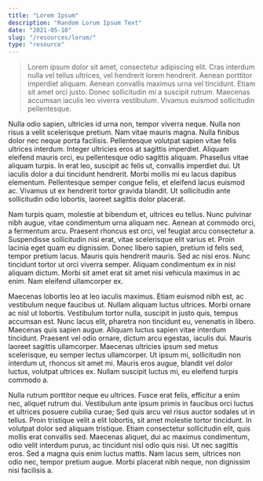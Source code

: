 ```yaml
---
title: "Lorem Ipsum"
description: "Random Lorum Ipsum Text"
date: "2021-05-10"
slug: "/resources/lorum/"
type: "resource"
---
```

> Lorem ipsum dolor sit amet, consectetur adipiscing elit. Cras interdum nulla vel tellus ultrices, vel hendrerit lorem hendrerit. Aenean porttitor imperdiet aliquam. Aenean convallis maximus urna vel tincidunt. Etiam sit amet orci justo. Donec sollicitudin mi a suscipit rutrum. Maecenas accumsan iaculis leo viverra vestibulum. Vivamus euismod sollicitudin pellentesque.

Nulla odio sapien, ultricies id urna non, tempor viverra neque. Nulla non risus a velit scelerisque pretium. Nam vitae mauris magna. Nulla finibus dolor nec neque porta facilisis. Pellentesque volutpat sapien vitae felis ultrices interdum. Integer ultricies eros at sagittis imperdiet. Aliquam eleifend mauris orci, eu pellentesque odio sagittis aliquam. Phasellus vitae aliquam turpis. In erat leo, suscipit ac felis ut, convallis imperdiet dui. Ut iaculis dolor a dui tincidunt hendrerit. Morbi mollis mi eu lacus dapibus elementum. Pellentesque semper congue felis, et eleifend lacus euismod ac. Vivamus ut ex hendrerit tortor gravida blandit. Ut sollicitudin ante sollicitudin odio lobortis, laoreet sagittis dolor placerat.

Nam turpis quam, molestie at bibendum et, ultrices eu tellus. Nunc pulvinar nibh augue, vitae condimentum urna aliquam nec. Aenean at commodo orci, a fermentum arcu. Praesent rhoncus est orci, vel feugiat arcu consectetur a. Suspendisse sollicitudin nisi erat, vitae scelerisque elit varius et. Proin lacinia eget quam eu dignissim. Donec libero sapien, pretium id felis sed, tempor pretium lacus. Mauris quis hendrerit mauris. Sed ac nisi eros. Nunc tincidunt tortor ut orci viverra semper. Aliquam condimentum ex in nisl aliquam dictum. Morbi sit amet erat sit amet nisi vehicula maximus in ac enim. Nam eleifend ullamcorper ex.

Maecenas lobortis leo at leo iaculis maximus. Etiam euismod nibh est, ac vestibulum neque faucibus ut. Nullam aliquam luctus ultrices. Morbi ornare ac nisl ut lobortis. Vestibulum tortor nulla, suscipit in justo quis, tempus accumsan est. Nunc lacus elit, pharetra non tincidunt eu, venenatis in libero. Maecenas quis sapien augue. Aliquam luctus sapien vitae interdum tincidunt. Praesent vel odio ornare, dictum arcu egestas, iaculis dui. Mauris laoreet sagittis ullamcorper. Maecenas ultricies ipsum sed metus scelerisque, eu semper lectus ullamcorper. Ut ipsum mi, sollicitudin non interdum ut, rhoncus sit amet mi. Mauris eros augue, blandit vel dolor luctus, volutpat ultrices ex. Nullam suscipit luctus mi, eu eleifend turpis commodo a.

Nulla rutrum porttitor neque eu ultrices. Fusce erat felis, efficitur a enim nec, aliquet rutrum dui. Vestibulum ante ipsum primis in faucibus orci luctus et ultrices posuere cubilia curae; Sed quis arcu vel risus auctor sodales ut in tellus. Proin tristique velit a elit lobortis, sit amet molestie tortor tincidunt. In volutpat dolor sed aliquam tristique. Etiam consectetur sollicitudin elit, quis mollis erat convallis sed. Maecenas aliquet, dui ac maximus condimentum, odio velit interdum purus, ac tincidunt nisl odio quis nisi. Ut nec sagittis eros. Sed a magna quis enim luctus mattis. Nam lacus sem, ultrices non odio nec, tempor pretium augue. Morbi placerat nibh neque, non dignissim nisi facilisis a.